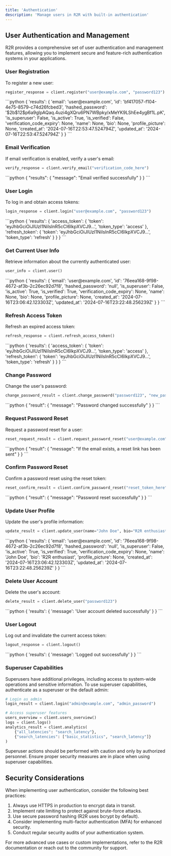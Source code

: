 ```yaml
---
title: 'Authentication'
description: 'Manage users in R2R with built-in authentication'
---
```


## User Authentication and Management

R2R provides a comprehensive set of user authentication and management features, allowing you to implement secure and feature-rich authentication systems in your applications.

### User Registration

To register a new user:

```python
register_response = client.register("user@example.com", "password123")
```

<AccordionGroup>
  <Accordion title="Response">
    <ResponseField name="response" type="dict">
      ```python
      {
        'results': {
          'email': 'user@example.com',
          'id': 'bf417057-f104-4e75-8579-c74d26fcbed3',
          'hashed_password': '$2b$12$p6a9glpAQaq.4uzi4gXQru6PN7WBpky/xMeYK9LShEe4ygBf1L.pK',
          'is_superuser': False,
          'is_active': True,
          'is_verified': False,
          'verification_code_expiry': None,
          'name': None,
          'bio': None,
          'profile_picture': None,
          'created_at': '2024-07-16T22:53:47.524794Z',
          'updated_at': '2024-07-16T22:53:47.524794Z'
        }
      }
      ```
    </ResponseField>
  </Accordion>
</AccordionGroup>

### Email Verification

If email verification is enabled, verify a user's email:

```python
verify_response = client.verify_email("verification_code_here")
```

<AccordionGroup>
  <Accordion title="Response">
    <ResponseField name="response" type="dict">
      ```python
      {
        "results": {
          "message": "Email verified successfully"
        }
      }
      ```
    </ResponseField>
  </Accordion>
</AccordionGroup>

### User Login

To log in and obtain access tokens:

```python
login_response = client.login("user@example.com", "password123")
```

<AccordionGroup>
  <Accordion title="Response">
    <ResponseField name="response" type="dict">
      ```python
      {
        'results': {
          'access_token': {
            'token': 'eyJhbGciOiJIUzI1NiIsInR5cCI6IkpXVCJ9...',
            'token_type': 'access'
          },
          'refresh_token': {
            'token': 'eyJhbGciOiJIUzI1NiIsInR5cCI6IkpXVCJ9...',
            'token_type': 'refresh'
          }
        }
      }
      ```
    </ResponseField>
  </Accordion>
</AccordionGroup>

### Get Current User Info

Retrieve information about the currently authenticated user:

```python
user_info = client.user()
```

<AccordionGroup>
  <Accordion title="Response">
    <ResponseField name="response" type="dict">
      ```python
      {
        'results': {
          'email': 'user@example.com',
          'id': '76eea168-9f98-4672-af3b-2c26ec92d7f8',
          'hashed_password': 'null',
          'is_superuser': False,
          'is_active': True,
          'is_verified': True,
          'verification_code_expiry': None,
          'name': None,
          'bio': None,
          'profile_picture': None,
          'created_at': '2024-07-16T23:06:42.123303Z',
          'updated_at': '2024-07-16T23:22:48.256239Z'
        }
      }
      ```
    </ResponseField>
  </Accordion>
</AccordionGroup>

### Refresh Access Token

Refresh an expired access token:

```python
refresh_response = client.refresh_access_token()
```

<AccordionGroup>
  <Accordion title="Response">
    <ResponseField name="response" type="dict">
      ```python
      {
        'results': {
          'access_token': {
            'token': 'eyJhbGciOiJIUzI1NiIsInR5cCI6IkpXVCJ9...',
            'token_type': 'access'
          },
          'refresh_token': {
            'token': 'eyJhbGciOiJIUzI1NiIsInR5cCI6IkpXVCJ9...',
            'token_type': 'refresh'
          }
        }
      }
      ```
    </ResponseField>
  </Accordion>
</AccordionGroup>

### Change Password

Change the user's password:

```python
change_password_result = client.change_password("password123", "new_password")
```

<AccordionGroup>
  <Accordion title="Response">
    <ResponseField name="response" type="dict">
      ```python
      {
        "result": {
          "message": "Password changed successfully"
        }
      }
      ```
    </ResponseField>
  </Accordion>
</AccordionGroup>

### Request Password Reset

Request a password reset for a user:

```python
reset_request_result = client.request_password_reset("user@example.com")
```

<AccordionGroup>
  <Accordion title="Response">
    <ResponseField name="response" type="dict">
      ```python
      {
        "result": {
          "message": "If the email exists, a reset link has been sent"
        }
      }
      ```
    </ResponseField>
  </Accordion>
</AccordionGroup>

### Confirm Password Reset

Confirm a password reset using the reset token:

```python
reset_confirm_result = client.confirm_password_reset("reset_token_here", "new_password")
```

<AccordionGroup>
  <Accordion title="Response">
    <ResponseField name="response" type="dict">
      ```python
      {
        "result": {
          "message": "Password reset successfully"
        }
      }
      ```
    </ResponseField>
  </Accordion>
</AccordionGroup>

### Update User Profile

Update the user's profile information:

```python
update_result = client.update_user(name="John Doe", bio="R2R enthusiast")
```

<AccordionGroup>
  <Accordion title="Response">
    <ResponseField name="response" type="dict">
      ```python
      {
        'results': {
          'email': 'user@example.com',
          'id': '76eea168-9f98-4672-af3b-2c26ec92d7f8',
          'hashed_password': 'null',
          'is_superuser': False,
          'is_active': True,
          'is_verified': True,
          'verification_code_expiry': None,
          'name': 'John Doe',
          'bio': 'R2R enthusiast',
          'profile_picture': None,
          'created_at': '2024-07-16T23:06:42.123303Z',
          'updated_at': '2024-07-16T23:22:48.256239Z'
        }
      }
      ```
    </ResponseField>
  </Accordion>
</AccordionGroup>

### Delete User Account

Delete the user's account:

```python
delete_result = client.delete_user("password123")
```

<AccordionGroup>
  <Accordion title="Response">
    <ResponseField name="response" type="dict">
      ```python
      {
        'results': {
          'message': 'User account deleted successfully'
        }
      }
      ```
    </ResponseField>
  </Accordion>
</AccordionGroup>

### User Logout

Log out and invalidate the current access token:

```python
logout_response = client.logout()
```

<AccordionGroup>
  <Accordion title="Response">
    <ResponseField name="response" type="dict">
      ```python
      {
        'results': {
          'message': 'Logged out successfully'
        }
      }
      ```
    </ResponseField>
  </Accordion>
</AccordionGroup>

### Superuser Capabilities

Superusers have additional privileges, including access to system-wide operations and sensitive information. To use superuser capabilities, authenticate as a superuser or the default admin:

```python
# Login as admin
login_result = client.login("admin@example.com", "admin_password")

# Access superuser features
users_overview = client.users_overview()
logs = client.logs()
analytics_result = client.analytics(
    {"all_latencies": "search_latency"},
    {"search_latencies": ["basic_statistics", "search_latency"]}
)
```

<Note>
Superuser actions should be performed with caution and only by authorized personnel. Ensure proper security measures are in place when using superuser capabilities.
</Note>

## Security Considerations

When implementing user authentication, consider the following best practices:

1. Always use HTTPS in production to encrypt data in transit.
2. Implement rate limiting to protect against brute-force attacks.
3. Use secure password hashing (R2R uses bcrypt by default).
4. Consider implementing multi-factor authentication (MFA) for enhanced security.
5. Conduct regular security audits of your authentication system.

For more advanced use cases or custom implementations, refer to the R2R documentation or reach out to the community for support.
